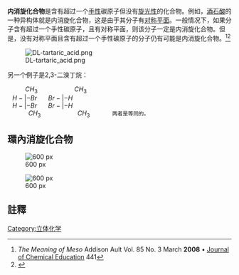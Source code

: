 '''内消旋化合物'''是含有超过一个[[手性|手性]]碳原子但没有[[旋光性|旋光性]]的化合物。例如，[[酒石酸|酒石酸]]的一种异构体就是内消旋化合物，这是由于其分子有[[对称平面|对称平面]]。一般情况下，如果分子含有超过一个手性碳原子，且有对称平面，则该分子一定是内消旋化合物。但是，没有对称平面且含有超过一个手性碳原子的分子仍有可能是内消旋化合物。<ref>''The Meaning of Meso'' Addison Ault Vol. 85 No. 3 March '''2008''' • [[Journal_of_Chemical_Education|Journal of Chemical Education]] 441</ref><ref name="gold book">{{Cite web |url=http://goldbook.iupac.org/M03839.html |title=存档副本 |accessdate=2017-10-30 |archive-date=2013-02-17 |archive-url=https://www.webcitation.org/6EUJagRbJ?url=http://goldbook.iupac.org/M03839.html |dead-url=no }}</ref>

[[File:DL-tartaric_acid.png|center]]

另一个例子是2,3-二溴丁烷：

      <math>\ CH_3</math>           <math>\ CH_3</math><br>
 <math>\ H-|-Br</math>   <math>\ Br-|-H</math><br>
 <math>\ H-|-Br</math>   <math>\ Br-|-H</math><br>
      <math>\ CH_3</math>           <math>\ CH_3</math>       两者是等同的。

==環內消旋化合物==

[[Image:Meso_12_cypropane.png|600 px]] 

[[Image:Meso_12_cyhexane.png|600 px]]

==註釋==
{{reflist}}

{{不对称合成}}

[[Category:立体化学|Category:立体化学]]